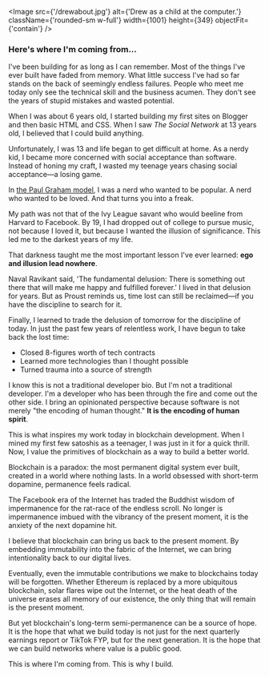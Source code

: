
<Image
    src={'/drewabout.jpg'}
    alt={'Drew as a child at the computer.'}
    className={'rounded-sm w-full'}
    width={1001}
    height={349}
    objectFit={'contain'}
/>
### Here's where I'm coming from...

I've been building for as long as I can remember. Most of the things I've ever built have faded from memory. What little success I've had so far stands on the back of seemingly endless failures. People who meet me today only see the technical skill and the business acumen. They don't see the years of stupid mistakes and wasted potential.

When I was about 6 years old, I started building my first sites on Blogger and then basic HTML and CSS. When I saw *The Social Network* at 13 years old, I believed that I could build anything.

Unfortunately, I was 13 and life began to get difficult at home. As a nerdy kid, I became more concerned with social acceptance than software. Instead of honing my craft, I wasted my teenage years chasing social acceptance—a losing game.

In [the Paul Graham model](https://www.paulgraham.com/nerds.html), I was a nerd who wanted to be popular. A nerd who wanted to be loved. And that turns you into a freak.

My path was not that of the Ivy League savant who would beeline from Harvard to Facebook. By 19, I had dropped out of college to pursue music, not because I loved it, but because I wanted the illusion of significance. This led me to the darkest years of my life.

That darkness taught me the most important lesson I've ever learned: **ego and illusion lead nowhere**.

Naval Ravikant said, 'The fundamental delusion: There is something out there that will make me happy and fulfilled forever.' I lived in that delusion for years. But as Proust reminds us, time lost can still be reclaimed—if you have the discipline to search for it.

Finally, I learned to trade the delusion of tomorrow for the discipline of today. In just the past few years of relentless work, I have begun to take back the lost time:

- Closed 8-figures worth of tech contracts
- Learned more technologies than I thought possible
- Turned trauma into a source of strength

I know this is not a traditional developer bio. But I'm not a traditional developer. I'm a developer who has been through the fire and come out the other side. I bring an opinionated perspective because software is not merely "the encoding of human thought." **It is the encoding of human spirit**.

This is what inspires my work today in blockchain development. When I mined my first few satoshis as a teenager, I was just in it for a quick thrill. Now, I value the primitives of blockchain as a way to build a better world.

Blockchain is a paradox: the most permanent digital system ever built, created in a world where nothing lasts. In a world obsessed with short-term dopamine, permanence feels radical.

The Facebook era of the Internet has traded the Buddhist wisdom of impermanence for the rat-race of the endless scroll. No longer is impermanence imbued with the vibrancy of the present moment, it is the anxiety of the next dopamine hit.

I believe that blockchain can bring us back to the present moment. By embedding immutability into the fabric of the Internet, we can bring intentionality back to our digital lives.

Eventually, even the immutable contributions we make to blockchains today will be forgotten. Whether Ethereum is replaced by a more ubiquitous blockchain, solar flares wipe out the Internet, or the heat death of the universe erases all memory of our existence, the only thing that will remain is the present moment.

But yet blockchain's long-term semi-permanence can be a source of hope. It is the hope that what we build today is not just for the next quarterly earnings report or TikTok FYP, but for the next generation. It is the hope that we can build networks where value is a public good.

This is where I'm coming from. This is why I build.
